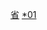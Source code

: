 {{Catnav|頁面分類|...|中国县份|中国各省县份}}

{{Catnav|頁面分類|各種主題的頁面分類|依中国各省来作的分类|中国各省行政区划|山东行政区划}}

[[Category:中国各省县份|省{{PAGENAME}}]]
[[Category:山东县级行政区|*01]]